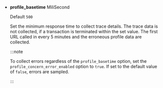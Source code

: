 -   **profile_basetime** <span class='type'>MiliSecond</span>

    Default `500`

    Set the minimum response time to collect trace details. The trace data is not collected, if a transaction is terminated within the set value. The first URL called in every 5 minutes and the erroneous profile data are collected.

    :::note

    To collect errors regardless of the `profile_basetime` option, set the `profile_concern_error_enabled` option to `true`. If set to the default value of `false`, errors are sampled.

    :::
